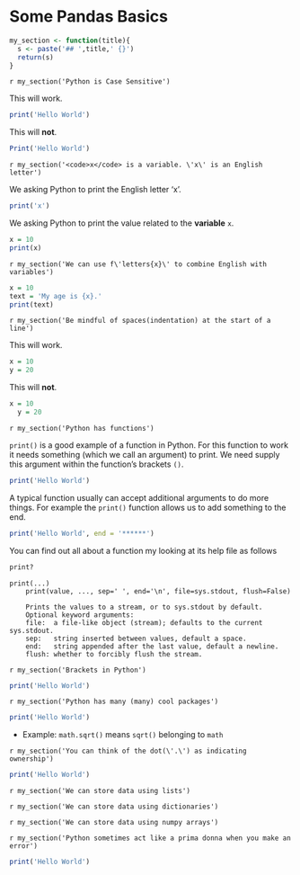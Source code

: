 # Some Pandas Basics

```r
my_section <- function(title){
  s <- paste('## ',title,' {}')
  return(s)
}

```

`r my_section('Python is Case Sensitive')`

This will work.

```r
print('Hello World')
```

This will **not**.

```r
Print('Hello World')
```

`r my_section('<code>x</code> is a variable. \'x\' is an English letter')`

We asking Python to print the English letter 'x'.
```r
print('x')
```

We asking Python to print the value related to the **variable** `x`.
```r
x = 10
print(x)
```

`r my_section('We can use f\'letters{x}\' to combine English with variables')`

```r
x = 10
text = 'My age is {x}.'
print(text)
```

`r my_section('Be mindful of spaces(indentation) at the start of a line')`

This will work.

```r
x = 10
y = 20
```

This will **not**.

```r
x = 10
  y = 20
```


`r my_section('Python has functions')`

`print()` is a good example of a function in Python. For this function to work it needs something (which we call an argument) to print. We need supply this argument within the function's brackets `()`.

```r
print('Hello World')
```

A typical function usually can accept additional arguments to do more things. For example the `print()` function allows us to add something to the end.

```r
print('Hello World', end = '******')
```

You can find out all about a function my looking at its help file as follows

```r
print?
```
```
print(...)
    print(value, ..., sep=' ', end='\n', file=sys.stdout, flush=False)

    Prints the values to a stream, or to sys.stdout by default.
    Optional keyword arguments:
    file:  a file-like object (stream); defaults to the current sys.stdout.
    sep:   string inserted between values, default a space.
    end:   string appended after the last value, default a newline.
    flush: whether to forcibly flush the stream.
```

`r my_section('Brackets in Python')`

```r
print('Hello World')

```

`r my_section('Python has many (many) cool packages')`

```r
print('Hello World')
```
-   Example: `math.sqrt()` means `sqrt()` belonging to `math`

`r my_section('You can think of the dot(\'.\') as indicating ownership')`

```r
print('Hello World')

```

`r my_section('We can store data using lists')`

`r my_section('We can store data using dictionaries')`

`r my_section('We can store data using numpy arrays')`

`r my_section('Python sometimes act like a prima donna when you make an error')`

```r
print('Hello World')

```
